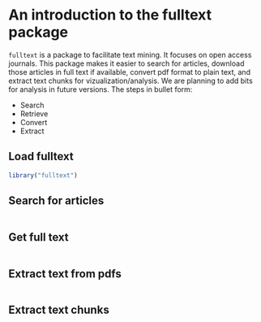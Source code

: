 <!--
%\VignetteEngine{knitr::knitr}
%\VignetteIndexEntry{An introduction to the fulltext package}
%\VignetteEncoding{UTF-8}
-->

An introduction to the fulltext package
======

`fulltext` is a package to facilitate text mining. It focuses on open access journals. This package makes it easier to search for articles, download those articles in full text if available, convert pdf format to plain text, and extract text chunks for vizualization/analysis. We are planning to add bits for analysis in future versions. The steps in bullet form:

* Search
* Retrieve
* Convert
* Extract

## Load fulltext

```r
library("fulltext")
```

## Search for articles

```r

```

## Get full text

```r

```

## Extract text from pdfs

```r

```

## Extract text chunks

```r

```
